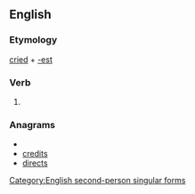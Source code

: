 ==English==

===Etymology===
[[cried]] + [[-est]]

===Verb===
{{en-verb form}}

# {{archaic}} {{form of|Second-person singular past form|cry}}

===Anagrams===
* {{alphagram|cdeirst}}
* [[credits#English|credits]]
* [[directs#English|directs]]


[[Category:English second-person singular forms]]